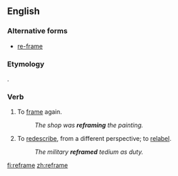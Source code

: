==English==

===Alternative forms===
* [[re-frame]]

===Etymology===
{{prefix|re|frame|lang=en}}.

===Verb===
{{en-verb|refram|es}}

# To [[frame]] again.
#: ''The shop was '''reframing''' the painting.''
# To [[redescribe]], from a different perspective; to [[relabel]].
#: ''The military '''reframed''' tedium as duty.''

[[fi:reframe]]
[[zh:reframe]]